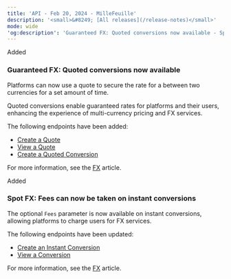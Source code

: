 ```yaml
---
title: 'API - Feb 20, 2024 - MilleFeuille'  
description: '<small>&#8249; [All releases](/release-notes)</small>'  
mode: wide  
'og:description': 'Guaranteed FX: Quoted conversions now available - Spot FX: Fees can now be taken on instant conversions'  
---
```



<div class="release-notes-page">

<div class="pill pill-green">Added</div> 
  
### Guaranteed FX: Quoted conversions now available  

Platforms can now use a quote to secure the rate for a <Conversion content="conversion" /> between two currencies for a set amount of time.  

Quoted conversions enable guaranteed rates for platforms and their users, enhancing the experience of multi-currency pricing and FX services.  

The following endpoints have been added:   
- <a href="/api-reference/quotes/create-quote">Create a Quote</a>
- <a href="/api-reference/quotes/view-quote">View a Quote</a>
- <a href="/api-reference/conversions/create-instant-conversion-user-wallets">Create a Quoted Conversion</a>

For more information, see the <a href="/guides/fx">FX</a> article.

<div class="pill pill-green">Added</div> 

### Spot FX: Fees can now be taken on instant conversions  

The optional `Fees` parameter is now available on instant conversions, allowing platforms to charge users for FX services.  

The following endpoints have been updated:   
- <a href="/api-reference/conversions/create-instant-conversion-user-wallets">Create an Instant Conversion</a>
- <a href="/api-reference/conversions/">View a Conversion</a>

For more information, see the <a href="/guides/fx">FX</a> article.

</div>